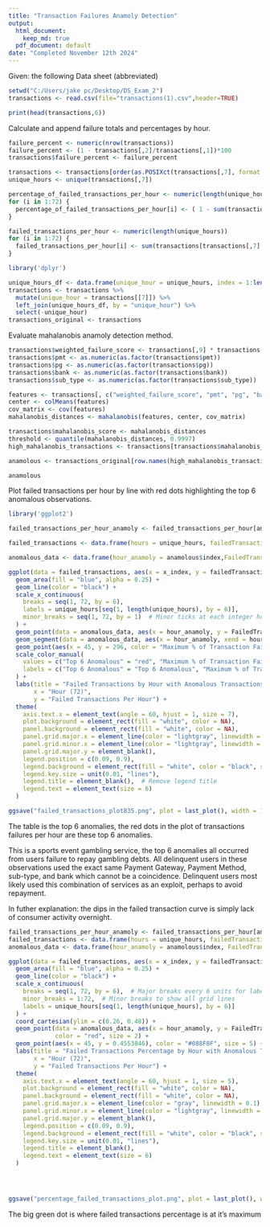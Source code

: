 ```yaml
---
title: "Transaction Failures Anamoly Detection"
output:
  html_document: 
    keep_md: true
  pdf_document: default
date: "Completed November 12th 2024"
---
```

Given: the following Data sheet (abbreviated)

```r
setwd("C:/Users/jake pc/Desktop/DS_Exam_2")
transactions <- read.csv(file="transactions(1).csv",header=TRUE)
```

```r
print(head(transactions,6))
```



Calculate and append failure totals and percentages by hour.

```r
failure_percent <- numeric(nrow(transactions))
failure_percent <- (1 - transactions[,2]/transactions[,1])*100
transactions$failure_percent <- failure_percent

transactions <- transactions[order(as.POSIXct(transactions[,7], format = "%Y-%m-%d %H")),]
unique_hours <- unique(transactions[,7])

percentage_of_failed_transactions_per_hour <- numeric(length(unique_hours))
for (i in 1:72) {
  percentage_of_failed_transactions_per_hour[i] <- ( 1 - sum(transactions[transactions[,7] == unique_hours[i],2])/sum(transactions[transactions[,7] == unique_hours[i],1]))
}

failed_transactions_per_hour <- numeric(length(unique_hours))
for (i in 1:72) {
  failed_transactions_per_hour[i] <- sum(transactions[transactions[,7] == unique_hours[i],1]) - sum(transactions[transactions[,7] == unique_hours[i],2])
}
```

```r
library('dplyr')
```

```r
unique_hours_df <- data.frame(unique_hour = unique_hours, index = 1:length(unique_hours))
transactions <- transactions %>%
  mutate(unique_hour = transactions[[7]]) %>%
  left_join(unique_hours_df, by = "unique_hour") %>%
  select(-unique_hour)  
transactions_original <- transactions 
```

Evaluate mahalanobis anamoly detection method.

```r
transactions$weighted_failure_score <- transactions[,9] * transactions[,1] *100 
transactions$pmt <- as.numeric(as.factor(transactions$pmt))
transactions$pg <- as.numeric(as.factor(transactions$pg))
transactions$bank <- as.numeric(as.factor(transactions$bank))
transactions$sub_type <- as.numeric(as.factor(transactions$sub_type))

features <- transactions[, c("weighted_failure_score", "pmt", "pg", "bank", "sub_type")]
center <- colMeans(features)
cov_matrix <- cov(features)
mahalanobis_distances <- mahalanobis(features, center, cov_matrix)

transactions$mahalanobis_score <- mahalanobis_distances
threshold <- quantile(mahalanobis_distances, 0.9997)
high_mahalanobis_transactions <- transactions[transactions$mahalanobis_score > threshold, ]

anamolous <- transactions_original[row.names(high_mahalanobis_transactions),]
```

```r
anamolous
```

Plot failed transactions per hour by line with red dots highlighting the top 6 anomalous observations.

```r
library('ggplot2')
```

```r
failed_transactions_per_hour_anamoly <- failed_transactions_per_hour[anamolous$index]

failed_transactions <- data.frame(hours = unique_hours, failedTransactions = failed_transactions_per_hour, x_index = seq(1:72))

anomalous_data <- data.frame(hour_anamoly = anamolous$index,FailedTransactions_anamoly = failed_transactions_per_hour[anamolous$index])

ggplot(data = failed_transactions, aes(x = x_index, y = failedTransactions)) + 
  geom_area(fill = "blue", alpha = 0.25) + 
  geom_line(color = "black") +
  scale_x_continuous(
    breaks = seq(1, 72, by = 6), 
    labels = unique_hours[seq(1, length(unique_hours), by = 6)],
    minor_breaks = seq(1, 72, by = 1)  # Minor ticks at each integer hour
  ) + 
  geom_point(data = anomalous_data, aes(x = hour_anamoly, y = FailedTransactions_anamoly, color = "Top 6 Anomalous"), size = 2) + 
  geom_segment(data = anomalous_data, aes(x = hour_anamoly, xend = hour_anamoly, y = 0, yend = FailedTransactions_anamoly), color = "red", linetype = "dashed") +
  geom_point(aes(x = 45, y = 296, color = "Maximum % of Transaction Failure"), size = 5) +
  scale_color_manual(
    values = c("Top 6 Anomalous" = "red", "Maximum % of Transaction Failure" = "#088F8F"),
    labels = c("Top 6 Anomalous" = "Top 6 Anomalous", "Maximum % of Transaction Failure" = "Maximum % of Transaction Failure")
  ) +
  labs(title = "Failed Transactions by Hour with Anomalous Transactions in Red", 
       x = "Hour (72)", 
       y = "Failed Transactions Per Hour") +
  theme(
    axis.text.x = element_text(angle = 60, hjust = 1, size = 7), 
    plot.background = element_rect(fill = "white", color = NA),
    panel.background = element_rect(fill = "white", color = NA),
    panel.grid.major.x = element_line(color = "lightgray", linewidth = 0.1),  # Very thin major x grid lines
    panel.grid.minor.x = element_line(color = "lightgray", linewidth = 0.1),  # Very thin minor x grid lines
    panel.grid.major.y = element_blank(), 
    legend.position = c(0.09, 0.9),  
    legend.background = element_rect(fill = "white", color = "black", size = 0.1),  
    legend.key.size = unit(0.01, "lines"),  
    legend.title = element_blank(),  # Remove legend title
    legend.text = element_text(size = 6)
  )

ggsave("failed_transactions_plot835.png", plot = last_plot(), width = 10, height = 6, dpi = 300)

```

The table is the top 6 anomalies, the red dots in the plot of transactions failures per hour are these top 6 anomalies. 

This is a sports event gambling service, the top 6 anomalies all occurred from users failure to repay gambling debts.
All delinquent users in these observations used the exact same Payment Gateway, Payment Method, sub-type, and bank which 
cannot be a coincidence. Delinquent users most likely used this combination of services as an exploit, perhaps to avoid 
repayment. 

In futher explanation: the dips in the failed transaction curve is simply lack of consumer activity overnight. 
```r

failed_transactions_per_hour_anamoly <- failed_transactions_per_hour[anamolous$index]
failed_transactions <- data.frame(hours = unique_hours, failedTransactions = percentage_of_failed_transactions_per_hour, x_index = seq(1:72))
anomalous_data <- data.frame(hour_anamoly = anamolous$index, FailedTransactions_anamoly = percentage_of_failed_transactions_per_hour[anamolous$index])

ggplot(data = failed_transactions, aes(x = x_index, y = failedTransactions)) + 
  geom_area(fill = "blue", alpha = 0.25) + 
  geom_line(color = "black") +  
  scale_x_continuous(
    breaks = seq(1, 72, by = 6),  # Major breaks every 6 units for labels
    minor_breaks = 1:72,  # Minor breaks to show all grid lines
    labels = unique_hours[seq(1, length(unique_hours), by = 6)]
  ) + 
  coord_cartesian(ylim = c(0.26, 0.48)) +  
  geom_point(data = anomalous_data, aes(x = hour_anamoly, y = FailedTransactions_anamoly),
             color = "red", size = 2) + 
  geom_point(aes(x = 45, y = 0.4553846), color = "#088F8F", size = 5) +
  labs(title = "Failed Transactions Percentage by Hour with Anomalous Transactions in Red", 
       x = "Hour (72)", 
       y = "Failed Transactions Per Hour") +
  theme(
    axis.text.x = element_text(angle = 60, hjust = 1, size = 5), 
    plot.background = element_rect(fill = "white", color = NA),
    panel.background = element_rect(fill = "white", color = NA),
    panel.grid.major.x = element_line(color = "gray", linewidth = 0.1),  # Thin major x grid lines
    panel.grid.minor.x = element_line(color = "lightgray", linewidth = 0.05),  # Even thinner minor x grid lines
    panel.grid.major.y = element_blank(), 
    legend.position = c(0.09, 0.9),  
    legend.background = element_rect(fill = "white", color = "black", size = 0.5),  
    legend.key.size = unit(0.01, "lines"),  
    legend.title = element_blank(),  
    legend.text = element_text(size = 6)
  )




ggsave("percentage_failed_transactions_plot.png", plot = last_plot(), width = 10, height = 6, dpi = 300)

```



The big green dot is where failed transactions percentage is at it's maximum 
